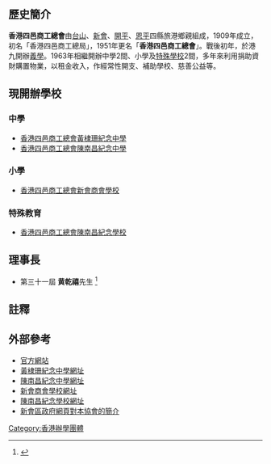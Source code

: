 {{Infobox Company
| company_name = 香港四邑商工總會<br>The Hong Kong Sze Yap Commercial & Industrial Association 
| logo = [[File:香港四邑商工總會.jpg|250px]]
| foundation = 1909年
| location = 上環皇后大道中183號[[新紀元廣場|新紀元廣場]][[中遠大廈|中遠大廈]]12樓1205－1206室
| key_people = 黃乾禧（現任理事長）
| homepage = http://hkszeyapcia.com.hk
}}

== 歷史簡介 ==
'''香港四邑商工總會'''由[[台山市|台山]]、[[新會|新會]]、[[开平市|開平]]、[[恩平|恩平]]四縣旅港鄉親組成，1909年成立，初名「香港四邑商工總局」，1951年更名「'''香港四邑商工總會'''」。戰後初年，於港九開辦[[義學|義學]]。1963年相繼開辦中學2間、小學及[[特殊學校|特殊學校]]2間，多年來利用捐助資財購置物業，以租金收入，作經常性開支、補助學校、慈善公益等。

== 現開辦學校 ==
=== 中學 ===
*[[香港四邑商工總會黃棣珊紀念中學|香港四邑商工總會黃棣珊紀念中學]]
*[[香港四邑商工總會陳南昌紀念中學|香港四邑商工總會陳南昌紀念中學]]
=== 小學 ===
*[[香港四邑商工總會新會商會學校|香港四邑商工總會新會商會學校]]
=== 特殊教育 ===
*[[香港四邑商工總會陳南昌紀念學校|香港四邑商工總會陳南昌紀念學校]]

== 理事長 ==
* 第三十一屆 '''黄乾禧'''先生 <ref>{{Cite web |url=http://news.sohu.com/20100506/n271959423.shtml |title=黄乾禧当选香港四邑商工总会第三十一届理事长 |accessdate=2010-12-04 |archive-date=2016-03-05 |archive-url=https://web.archive.org/web/20160305013451/http://news.sohu.com/20100506/n271959423.shtml |dead-url=no }}</ref>

== 註釋 ==
<references />

== 外部參考 ==
*[https://web.archive.org/web/20161011122032/http://www.hkszeyapcia.com.hk/ 官方網站]
*[http://www.wtsmc.edu.hk 黃棣珊紀念中學網址] {{Wayback|url=http://www.wtsmc.edu.hk/ |date=20191021213650 }}
*[http://www.cnc.edu.hk 陳南昌紀念中學網址] {{Wayback|url=http://www.cnc.edu.hk/ |date=20121102173700 }}
*[http://www.sycias.edu.hk 新會商會學校網址] {{Wayback|url=http://www.sycias.edu.hk/ |date=20200221221657 }}
*[http://www.cncms.edu.hk 陳南昌紀念學校網址] {{Wayback|url=http://www.cncms.edu.hk/ |date=20200202170349 }}
*[https://web.archive.org/web/20110905100833/http://www.xinhui.gov.cn/export/xhqw/gazc/nw20031215102441.html 新會區政府網頁對本協會的簡介]

[[Category:香港辦學團體|Category:香港辦學團體]]